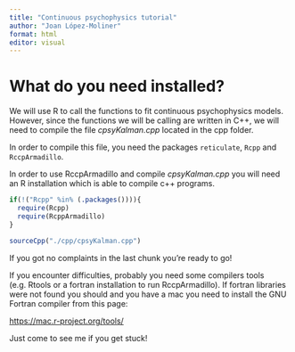 ```yaml
---
title: "Continuous psychophysics tutorial"
author: "Joan López-Moliner"
format: html
editor: visual
---
```


# What do you need installed?

We will use R to call the functions to fit continuous psychophysics models. However, since the functions we will be calling are written in C++, we will need to compile the file *cpsyKalman.cpp* located in the cpp folder.

In order to compile this file, you need the packages `reticulate`, `Rcpp` and `RccpArmadillo`.

In order to use RccpArmadillo and compile *cpsyKalman.cpp* you will need an R installation which is able to compile c++ programs.

```r

if(!("Rcpp" %in% (.packages()))){
  require(Rcpp)
  require(RcppArmadillo)
}

sourceCpp("./cpp/cpsyKalman.cpp")


```

If you got no complaints in the last chunk you're ready to go!

If you encounter difficulties, probably you need some compilers tools (e.g. Rtools or a fortran installation to run RccpArmadillo). If fortran libraries were not found you should and you have a mac you need to install the GNU Fortran compiler from this page:

<https://mac.r-project.org/tools/>

Just come to see me if you get stuck!
